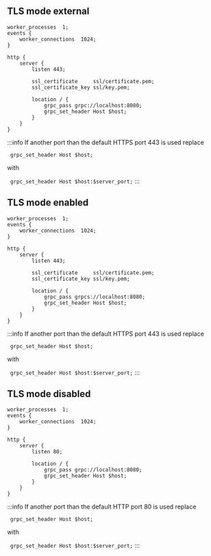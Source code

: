 ## TLS mode external

```
worker_processes  1;
events {
    worker_connections  1024;
}

http {
    server {
        listen 443;

        ssl_certificate     ssl/certificate.pem;
        ssl_certificate_key ssl/key.pem;

        location / {
            grpc_pass grpc://localhost:8080;
            grpc_set_header Host $host;
        }
    }
}
```

:::info
If another port than the default HTTPS port 443 is used replace

` grpc_set_header Host $host;`

with

` grpc_set_header Host $host:$server_port;`
:::

## TLS mode enabled

```
worker_processes  1;
events {
    worker_connections  1024;
}

http {
    server {
        listen 443;

        ssl_certificate     ssl/certificate.pem;
        ssl_certificate_key ssl/key.pem;

        location / {
            grpc_pass grpcs://localhost:8080;
            grpc_set_header Host $host;
        }
    }
}
```

:::info
If another port than the default HTTPS port 443 is used replace

` grpc_set_header Host $host;`

with

` grpc_set_header Host $host:$server_port;`
:::

## TLS mode disabled

```
worker_processes  1;
events {
    worker_connections  1024;
}

http {
    server {
        listen 80;

        location / {
            grpc_pass grpc://localhost:8080;
            grpc_set_header Host $host;
        }
    }
}
```

:::info
If another port than the default HTTP port 80 is used replace

` grpc_set_header Host $host;`

with

` grpc_set_header Host $host:$server_port;`
:::
